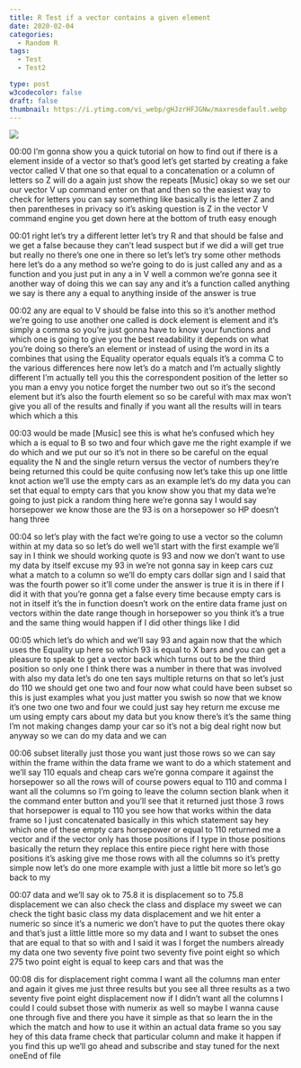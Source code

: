 ```yaml
---
title: R Test if a vector contains a given element
date: 2020-02-04
categories:
  - Random R
tags:
  - Test
  - Test2

type: post
w3codecolor: false
draft: false
thumbnail: https://i.ytimg.com/vi_webp/gHJzrHFJGNw/maxresdefault.webp
---
```


<a href="https://www.youtube.com/watch?v=gHJzrHFJGNw">
<img src="https://i.ytimg.com/vi_webp/gHJzrHFJGNw/maxresdefault.webp">
</a>









00:00
I'm gonna show you a quick tutorial on how to find out if there is a element
inside of a vector so that's good let's get started by creating a fake vector
called V that one so that equal to a concatenation or a column of letters so
Z will do a again just show the repeats [Music]
okay so we set our our vector V up command enter on that and then so the
easiest way to check for letters you can say something like basically is the
letter Z and then parentheses in privacy so it's asking question is Z in the
vector V command engine you get down here at the bottom of truth easy enough

00:01
right let's try a different letter let's try R and that should be false and we
get a false because they can't lead suspect but if we did a will get true
but really no there's one one in there so let's let's try some other methods
here let's do a any method so we're going to do is just called any and as a
function and you just put in any a in V well a common we're gonna see it another
way of doing this we can say any and it's a function called anything we say
is there any a equal to anything inside of the answer is true

00:02
any are equal to V should be false into this so it's another method we're going
to use another one called is dock element is element and it's simply a
comma so you're just gonna have to know your functions and which one is going to
give you the best readability it depends on what you're doing
so there's an element or instead of using the word in its a combines that
using the Equality operator equals equals it's a comma C to the various
differences here now let's do a match and I'm actually slightly different I'm
actually tell you this the correspondent position of the letter so you man
a envy you notice forget the number two out so it's the second element but it's
also the fourth element so so be careful with max max won't give you all of the
results and finally if you want all the results will in tears which which a this

00:03
would be made [Music] see this is what he's confused which hey
which a is equal to B so two and four which gave me the right example if we do
which and we put our so it's not in there so be careful on the equal
equality the N and the single return versus the vector of numbers
they're being returned this could be quite confusing now let's take this up
one little knot action we'll use the empty cars as an example let's do my
data you can set that equal to empty cars that you know show you that my data
we're going to just pick a random thing here we're gonna say I would say
horsepower we know those are the 93 is on a horsepower so HP doesn't hang three

00:04
so let's play with the fact we're going to use a vector so the column within at
my data so so let's do well we'll start with the first example we'll say in I
think we should working quote is 93 and now we don't want to use my data by
itself excuse my 93 in we're not gonna say in
keep cars cuz what a match to a column so we'll do empty cars dollar sign and I
said that was the fourth power so it'll come under the answer is true it is in
there if I did it with that you're gonna get a false every time because empty
cars is not in itself it's the in function doesn't work on the entire data
frame just on vectors within the date range though in horsepower so you think
it's a true and the same thing would happen if I did other things like I did

00:05
which let's do which and we'll say 93 and again now that the which uses the
Equality up here so which 93 is equal to X bars and you
can get a pleasure to speak to get a vector back which turns out to be the
third position so only one I think there was a number in there that was involved
with also my data let's do one ten says multiple returns on that so let's just
do 110 we should get one two and four now what
could have been subset so this is just examples what you just matter you swish
so now that we know it's one two one two
and four we could just say hey return me excuse me um using empty cars about my
data but you know there's it's the same thing I'm not making changes damp your
car so it's not a big deal right now but anyway so we can do my data and we can

00:06
subset literally just those you want just those rows so we can say within the
frame within the data frame we want to do a which statement and we'll say 110
equals and cheap cars we're gonna compare it against the horsepower so all
the rows will of course powers equal to 110 and comma I want all the columns so
I'm going to leave the column section blank when it the command enter button
and you'll see that it returned just those 3 rows that horsepower is equal to
110 you see how that works within the data frame so I just concatenated
basically in this which statement say hey which one of these empty cars
horsepower or equal to 110 returned me a vector and if the vector only has those
positions if I type in those positions basically the return they replace this
entire piece right here with those positions
it's asking give me those rows with all the columns so it's pretty simple now
let's do one more example with just a little bit more so let's go back to my

00:07
data and we'll say ok to 75.8 it is displacement so to 75.8 displacement we
can also check the class and displace my
sweet we can check the tight basic class my data displacement and we hit enter a
numeric so since it's a numeric we don't have to put the quotes there okay and
that's just a little little more so my data and I want to subset the ones that
are equal to that so with and I said it was
I forget the numbers already my data one two seventy five point two seventy five
point eight so which 275 two point eight is equal to keep cars and that was the

00:08
dis for displacement right comma I want all the columns man enter and again it
gives me just three results but you see all three results as a two seventy five
point eight displacement now if I didn't want all the columns I could I could
subset those with numerix as well so maybe I wanna cause one through five and
there you have it simple as that so learn the in the which
the match and how to use it within an actual data frame so you say hey of this
data frame check that particular column and make it happen if you find this up
we'll go ahead and subscribe and stay tuned for the next oneEnd of file

